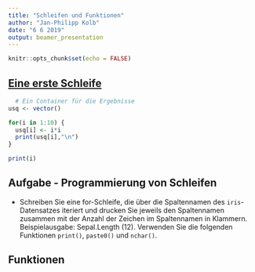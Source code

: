 ```yaml
---
title: "Schleifen und Funktionen"
author: "Jan-Philipp Kolb"
date: "6 6 2019"
output: beamer_presentation
---
```


```r
knitr::opts_chunk$set(echo = FALSE)
```

## [Eine erste Schleife](https://www.datacamp.com/community/tutorials/tutorial-on-loops-in-r)

<!--
https://www.datacamp.com/community/tutorials/tutorial-on-loops-in-r

https://www.r-exercises.com/2018/03/30/loops-in-r-exercises/
-->

```r
  # Ein Container für die Ergebnisse
usq <- vector()

for(i in 1:10) {
  usq[i] <- i*i
  print(usq[i],"\n")
}

print(i)
```


## Aufgabe - Programmierung von Schleifen

<!--
- Schreiben Sie eine for-Schleife, die über die Zahlen 1 bis 7 iteriert und die jewilige Zahl mit sich selbst multipliziert. Geben Sie das Ergebnis mit `print()` aus.
-->

- Schreiben Sie eine for-Schleife, die über die Spaltennamen des `iris`-Datensatzes iteriert und drucken Sie jeweils den Spaltennamen zusammen mit der Anzahl der Zeichen im Spaltennamen in Klammern. Beispielausgabe: Sepal.Length (12). Verwenden Sie die folgenden Funktionen `print()`, `paste0()` und `nchar()`.

## Funktionen

<!--
https://www.r-exercises.com/2018/04/27/well-behaved-functions-exercises/
-->